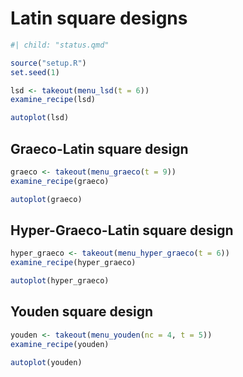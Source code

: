 # Latin square designs

```r
#| child: "status.qmd"
```
```r
source("setup.R")
set.seed(1)
```

```r
lsd <- takeout(menu_lsd(t = 6))
examine_recipe(lsd)
```

```r
autoplot(lsd)
```


## Graeco-Latin square design

```r
graeco <- takeout(menu_graeco(t = 9))
examine_recipe(graeco)
```

```r
autoplot(graeco)
```

## Hyper-Graeco-Latin square design

```r
hyper_graeco <- takeout(menu_hyper_graeco(t = 6))
examine_recipe(hyper_graeco)
```

```r
autoplot(hyper_graeco)
```

## Youden square design

```r
youden <- takeout(menu_youden(nc = 4, t = 5))
examine_recipe(youden)
```

```r
autoplot(youden)
```

